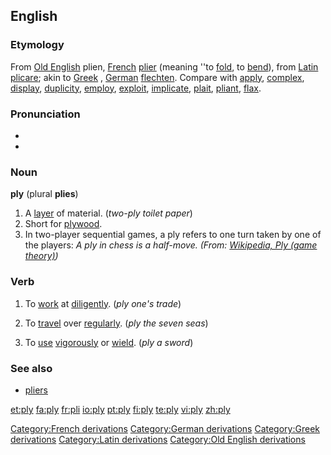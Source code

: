 {{wikipedia|dab=ply}}
==English==

===Etymology===
{{webster}}

From [[w:Old English language|Old English]] plien, [[w:French language|French]] [[plier]] (meaning ''to [[fold]], to [[bend]]), from [[w:Latin|Latin]] [[plicare]]; akin to [[w:Greek language|Greek]] , [[w:German language|German]] [[flechten]]. Compare with [[apply]], [[complex]], [[display]], [[duplicity]], [[employ]], [[exploit]], [[implicate]], [[plait]], [[pliant]], [[flax]].

===Pronunciation===
* {{IPA|/plaɪ/}}
* {{rhymes|aɪ}}

===Noun===
'''ply''' (plural '''plies''')

# A [[layer]] of material. (''two-ply toilet paper'')
# Short for [[plywood]].
# In two-player sequential games, a ply refers to one turn taken by one of the players: ''A ply in chess is a half-move. (From: [http://en.wikipedia.org/Ply_(game_theory) Wikipedia, Ply (game theory)])''

===Verb===
{{en-verb|plies|plying|plied}}

#{{transitive}} To [[work]] at [[diligent]]ly.  (''ply one's trade'')
#{{transitive}} To [[travel]] over [[regular]]ly. (''ply the seven seas'')
#{{transitive}} To [[use]] [[vigorous]]ly or [[wield]]. (''ply a sword'')

===See also===
* [[pliers]]

[[Category:French derivations]]
[[Category:German derivations]]
[[Category:Greek derivations]]
[[Category:Latin derivations]]
[[Category:Old English derivations]]

[[et:ply]]
[[fa:ply]]
[[fr:pli]]
[[io:ply]]
[[pt:ply]]
[[fi:ply]]
[[te:ply]]
[[vi:ply]]
[[zh:ply]]